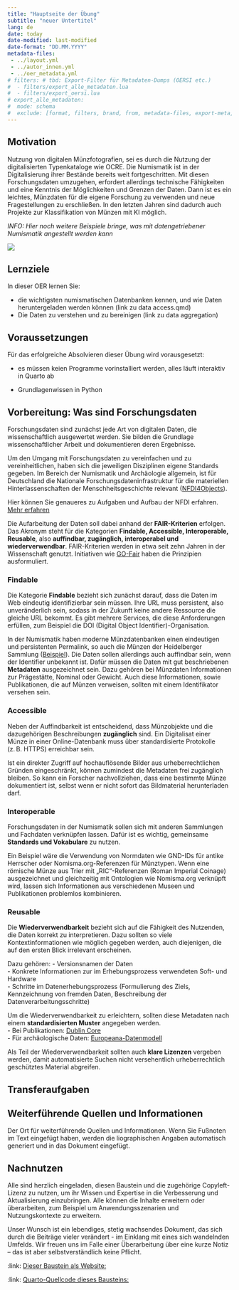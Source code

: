 ```yaml
---
title: "Hauptseite der Übung"
subtitle: "neuer Untertitel"
lang: de
date: today
date-modified: last-modified
date-format: "DD.MM.YYYY"
metadata-files: 
 - ../layout.yml
 - ../autor_innen.yml
 - ../oer_metadata.yml
# filters: # tbd: Export-Filter für Metadaten-Dumps (OERSI etc.)
#  - filters/export_alle_metadaten.lua
#  - filters/export_oersi.lua
# export_alle_metadaten:
#  mode: schema
#  exclude: [format, filters, brand, from, metadata-files, export-meta, export-meta-dir]
---
```


## Motivation

Nutzung von digitalen Münzfotografien, sei es durch die Nutzung der digitalisierten Typenkataloge wie OCRE. Die Numismatik ist in der Digitalisierung ihrer Bestände bereits weit fortgeschritten.
Mit diesen Forschungsdaten umzugehen, erfordert allerdings technische Fähigkeiten und eine Kenntnis der Möglichkeiten und Grenzen der Daten. Dann ist es ein leichtes, Münzdaten für die eigene Forschung zu verwenden und neue Fragestellungen zu erschließen. In den letzten Jahren sind dadurch auch Projekte zur Klassifikation von Münzen mit KI möglich.

*INFO: Hier noch weitere Beispiele bringe, was mit datengetriebener Numismatik angestellt werden kann*

<img src="../assets/img/ai_visualization.png">

## Lernziele

In dieser OER lernen Sie:

- die wichtigsten numismatischen Datenbanken kennen, und wie Daten heruntergeladen werden können (link zu data access.qmd)
- Die Daten zu verstehen und zu bereinigen (link zu data aggregation)


## Voraussetzungen

Für das erfolgreiche Absolvieren dieser Übung wird vorausgesetzt:

- es müssen keien Programme vorinstalliert werden, alles läuft interaktiv in Quarto ab

- Grundlagenwissen in Python



## Vorbereitung: Was sind Forschungsdaten

Forschungsdaten sind zunächst jede Art von digitalen Daten, die wissenschaftlich ausgewertet werden. Sie bilden die Grundlage wissenschaftlicher Arbeit und dokumentieren deren Ergebnisse.

Um den Umgang mit Forschungsdaten zu vereinfachen und zu vereinheitlichen, haben sich die jeweiligen Disziplinen eigene Standards gegeben. Im Bereich der Numismatik und Archäologie allgemein, ist für Deutschland die Nationale Forschungsdateninfrastruktur für die materiellen Hinterlassenschaften der Menschheitsgeschichte relevant ([NFDI4Objects](https://www.nfdi4objects.net)).

::: {.callout-note}
Hier können Sie genaueres zu Aufgaben und Aufbau der NFDI erfahren. [Mehr erfahren](nfdi.html){.btn .btn-primary}
:::

Die Aufarbeitung der Daten soll dabei anhand der **FAIR-Kriterien** erfolgen. Das Akronym steht für die Kategorien **Findable, Accessible, Interoperable, Reusable**, also **auffindbar, zugänglich, interoperabel und wiederverwendbar**. FAIR-Kriterien werden in etwa seit zehn Jahren in der Wissenschaft genutzt. Initiativen wie [GO-Fair](https://www.go-fair.org/fair-principles) haben die Prinzipien ausformuliert.

### Findable
Die Kategorie **Findable** bezieht sich zunächst darauf, dass die Daten im Web eindeutig identifizierbar sein müssen. Ihre URL muss persistent, also unveränderlich sein, sodass in der Zukunft keine andere Ressource die gleiche URL bekommt. Es gibt mehrere Services, die diese Anforderungen erfüllen, zum Beispiel die DOI (Digital Object Identifier)-Organisation.  

In der Numismatik haben moderne Münzdatenbanken einen eindeutigen und persistenten Permalink, so auch die Münzen der Heidelberger Sammlung ([Beispiel](https://pecunia.zaw.uni-heidelberg.de/ikmk/object?id=ID1383)). Die Daten sollen allerdings auch auffindbar sein, wenn der Identifier unbekannt ist. Dafür müssen die Daten mit gut beschriebenen **Metadaten** ausgezeichnet sein. Dazu gehören bei Münzdaten Informationen zur Prägestätte, Nominal oder Gewicht. Auch diese Informationen, sowie Publikationen, die auf Münzen verweisen, sollten mit einem Identifikator versehen sein.

### Accessible
Neben der Auffindbarkeit ist entscheidend, dass Münzobjekte und die dazugehörigen Beschreibungen **zugänglich** sind. Ein Digitalisat einer Münze in einer Online-Datenbank muss über standardisierte Protokolle (z. B. HTTPS) erreichbar sein.  

Ist ein direkter Zugriff auf hochauflösende Bilder aus urheberrechtlichen Gründen eingeschränkt, können zumindest die Metadaten frei zugänglich bleiben. So kann ein Forscher nachvollziehen, dass eine bestimmte Münze dokumentiert ist, selbst wenn er nicht sofort das Bildmaterial herunterladen darf.

### Interoperable
Forschungsdaten in der Numismatik sollen sich mit anderen Sammlungen und Fachdaten verknüpfen lassen. Dafür ist es wichtig, gemeinsame **Standards und Vokabulare** zu nutzen.  

Ein Beispiel wäre die Verwendung von Normdaten wie GND-IDs für antike Herrscher oder Nomisma.org-Referenzen für Münztypen. Wenn eine römische Münze aus Trier mit „RIC“-Referenzen (Roman Imperial Coinage) ausgezeichnet und gleichzeitig mit Ontologien wie Nomisma.org verknüpft wird, lassen sich Informationen aus verschiedenen Museen und Publikationen problemlos kombinieren.

### Reusable
Die **Wiederverwendbarkeit** bezieht sich auf die Fähigkeit des Nutzenden, die Daten korrekt zu interpretieren. Dazu sollten so viele Kontextinformationen wie möglich gegeben werden, auch diejenigen, die auf den ersten Blick irrelevant erscheinen.  

Dazu gehören:
- Versionsnamen der Daten  
- Konkrete Informationen zur im Erhebungsprozess verwendeten Soft- und Hardware  
- Schritte im Datenerhebungsprozess (Formulierung des Ziels, Kennzeichnung von fremden Daten, Beschreibung der Datenverarbeitungsschritte)

Um die Wiederverwendbarkeit zu erleichtern, sollten diese Metadaten nach einem **standardisierten Muster** angegeben werden.  
- Bei Publikationen: [Dublin Core](https://www.dublincore.org/specifications/dublin-core/dcmi-terms)  
- Für archäologische Daten: [Europeana-Datenmodell](https://pro.europeana.eu/page/edm-documentation)

Als Teil der Wiederverwendbarkeit sollten auch **klare Lizenzen** vergeben werden, damit automatisierte Suchen nicht versehentlich urheberrechtlich geschütztes Material abgreifen.


## Transferaufgaben

<div id="quiz1"></div>

<!-- Load JS for this page only -->
<script src="../assets/js/quiz.js"></script>

<script>
// Define quiz data for this page
window["quiz1_data"] = [
  {
    question: "Wofür steht die Abkürzung 'FAIR' im Zusammenhang mit Forschungsdaten?",
    choices: [
      { text: "Format, Analyze, Integrate, Recap", feedback: "❌ Falsch!" },
      { text: "Findable, Accessible, Interoperable, Reusable", feedback: "✅ Richtig!" },
      { text: "Forschungsdaten, Ansätze, Informationen, Referenzen", feedback: "❌ Falsch!" },
      { text: "Fachliche Auswertung von Informationen in Rechenzentren", feedback: "❌ Falsch!" }
    ]
  },
  {
    question: "Eine Forschungsarbeit erhält einen DOI (Digital Object Identifier). Welches FAIR-Kriterium ist erfüllt?",
    choices: [
      { text: "Findable", feedback: "✅ Richtig! DOI sorgt dafür, dass die Arbeit auffindbar ist." },
      { text: "Accessible", feedback: "❌ Falsch! DOI betrifft das Auffinden, nicht den Zugang." },
      { text: "Interoperable", feedback: "❌ Falsch! DOI regelt keine Standardisierung der Daten." },
      { text: "Reusable", feedback: "❌ Falsch! DOI allein garantiert keine Wiederverwendbarkeit." }
    ]
  },
  {
    question: "Ein Datensatz wird zusammen mit einer umfassenden Beschreibung der Variablen, Messmethoden und Forschungsbedingungen veröffentlicht. Welches FAIR-Kriterium ist erfüllt?",
    choices: [
      { text: "Findable", feedback: "❌ Falsch! Die Beschreibung hilft beim Verständnis, nicht beim Auffinden." },
      { text: "Accessible", feedback: "❌ Falsch! Zugang ist hier nicht das Hauptkriterium." },
      { text: "Interoperable", feedback: "❌ Falsch! Standardisierung ist hier nicht im Fokus." },
      { text: "Reusable", feedback: "✅ Richtig! Die umfassende Beschreibung ermöglicht Wiederverwendbarkeit." }
    ]
  },
  {
    question: "Die Ergebnisse eines Projekts können von Forschenden aus einem anderen Land über ein Webportal heruntergeladen werden, auch wenn sie nicht an der eigenen Institution arbeiten. Welches FAIR-Kriterium ist erfüllt?",
    choices: [
      { text: "Findable", feedback: "❌ Falsch! Auffindbarkeit ist nicht direkt beschrieben." },
      { text: "Accessible", feedback: "✅ Richtig! Daten sind über das Webportal zugänglich." },
      { text: "Interoperable", feedback: "❌ Falsch! Standardisierte Formate werden hier nicht erwähnt." },
      { text: "Reusable", feedback: "❌ Falsch! Zugänglichkeit allein garantiert nicht Wiederverwendbarkeit." }
    ]
  },
  {
    question: "Ein Konsortium stellt sicher, dass Daten von verschiedenen Sensoren und Laboren mit standardisierten Codes und Formaten kombiniert werden können. Welches FAIR-Kriterium ist erfüllt?",
    choices: [
      { text: "Findable", feedback: "❌ Falsch! Es geht hier nicht um Auffindbarkeit." },
      { text: "Accessible", feedback: "❌ Falsch! Zugang ist nicht das Hauptthema." },
      { text: "Interoperable", feedback: "✅ Richtig! Standardisierte Formate ermöglichen Interoperabilität." },
      { text: "Reusable", feedback: "❌ Falsch! Wiederverwendbarkeit hängt von der Beschreibung ab." }
    ]
  }
];

// Render the quiz AFTER the JS file loads
renderQuiz("quiz1", window["quiz1_data"]);
</script>
<link rel="stylesheet" href="../assets/css/quiz.css">

## Weiterführende Quellen und Informationen

Der Ort für weiterführende Quellen und Informationen. Wenn Sie Fußnoten im Text eingefügt haben, werden die     liographischen Angaben automatisch generiert und in das Dokument eingefügt.

## Nachnutzen {.appendix}

Alle sind herzlich eingeladen, diesen Baustein und die zugehörige Copyleft-Lizenz zu nutzen, um ihr Wissen und Expertise in die Verbesserung und Aktualisierung einzubringen. Alle können die Inhalte erweitern oder überarbeiten, zum Beispiel um Anwendungsszenarien und Nutzungskontexte zu erweitern.

Unser Wunsch ist ein lebendiges, stetig wachsendes Dokument, das sich durch die Beiträge vieler verändert - im Einklang mit eines sich wandelnden Umfelds. Wir freuen uns im Falle einer Überarbeitung über eine kurze Notiz – das ist aber selbstverständlich keine Pflicht.

:link: [Dieser Baustein als Website:]({{< meta site-url >}})

:link: [Quarto-Quellcode dieses Bausteins:]({{< meta repo-url >}})

